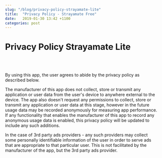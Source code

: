 ```yaml
---
slug: "/blog/privacy-policy-strayamate-lite"
title:  "Privacy Policy - Strayamate Free"
date:   2019-01-30 13:42 +1100
categories: post
---
```


<div className="blogText">

# Privacy Policy Strayamate Lite

<br/>
<br/>

By using  this app, the user agrees to abide by the privacy policy as described below.

The manufacturer of this app does not collect, store or transmit any application or user data from the user's device to anywhere external to the device. The app also doesn't request any permissions to collect, store or transmit any application or user data at this stage, however in the future usage data may be recorded anonymously for measuring app performance. If any functionality that enables the manufacturer of this app to record any anonymous usage data is enabled, this privacy policy will be updated to include any such additions.

In the case of 3rd party ads providers - any such providers may collect some personally identifiable information of the user in order to serve ads that are appropriate to that particular user. This is not facilitated by the manufacturer of the app, but the 3rd party ads provider.

</div>